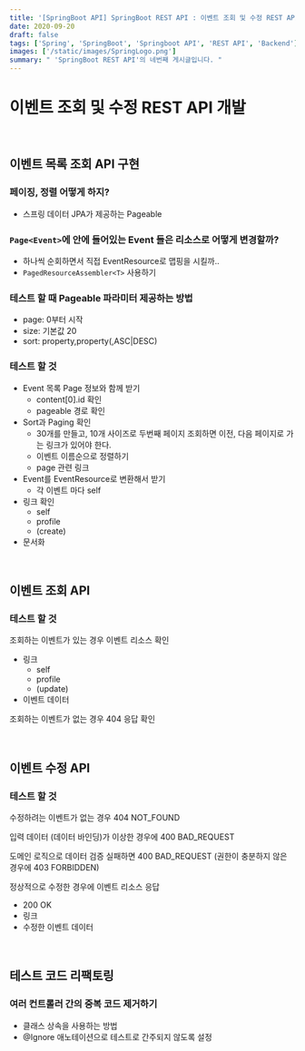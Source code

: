 ```yaml
---
title: '[SpringBoot API] SpringBoot REST API : 이벤트 조회 및 수정 REST API 개발'
date: 2020-09-20
draft: false
tags: ['Spring', 'SpringBoot', 'Springboot API', 'REST API', 'Backend']
images: ['/static/images/SpringLogo.png']
summary: " 'SpringBoot REST API'의 네번째 게시글입니다. "
---
```


# 이벤트 조회 및 수정 REST API 개발

<br />

## 이벤트 목록 조회 API 구현

### 페이징, 정렬 어떻게 하지?

- 스프링 데이터 JPA가 제공하는 Pageable

### `Page<Event>`에 안에 들어있는 Event 들은 리소스로 어떻게 변경할까?

- 하나씩 순회하면서 직접 EventResource로 맵핑을 시킬까..
- `PagedResourceAssembler<T>` 사용하기

### 테스트 할 때 Pageable 파라미터 제공하는 방법

- page: 0부터 시작
- size: 기본값 20
- sort: property,property(,ASC|DESC)

### 테스트 할 것

- Event 목록 Page 정보와 함께 받기
  - content[0].id 확인
  - pageable 경로 확인
- Sort과 Paging 확인
  - 30개를 만들고, 10개 사이즈로 두번째 페이지 조회하면 이전, 다음 페이지로 가는 링크가 있어야 한다.
  - 이벤트 이름순으로 정렬하기
  - page 관련 링크
- Event를 EventResource로 변환해서 받기
  - 각 이벤트 마다 self
- 링크 확인
  - self
  - profile
  - (create)
- 문서화

<br />

## 이벤트 조회 API

### 테스트 할 것

조회하는 이벤트가 있는 경우 이벤트 리소스 확인

- 링크
  - self
  - profile
  - (update)
- 이벤트 데이터

조회하는 이벤트가 없는 경우 404 응답 확인

<br />

## 이벤트 수정 API

### 테스트 할 것

수정하려는 이벤트가 없는 경우 404 NOT_FOUND

입력 데이터 (데이터 바인딩)가 이상한 경우에 400 BAD_REQUEST

도메인 로직으로 데이터 검증 실패하면 400 BAD_REQUEST
(권한이 충분하지 않은 경우에 403 FORBIDDEN)

정상적으로 수정한 경우에 이벤트 리소스 응답

- 200 OK
- 링크
- 수정한 이벤트 데이터

<br />

## 테스트 코드 리팩토링

### 여러 컨트롤러 간의 중복 코드 제거하기

- 클래스 상속을 사용하는 방법
- @Ignore 애노테이션으로 테스트로 간주되지 않도록 설정
